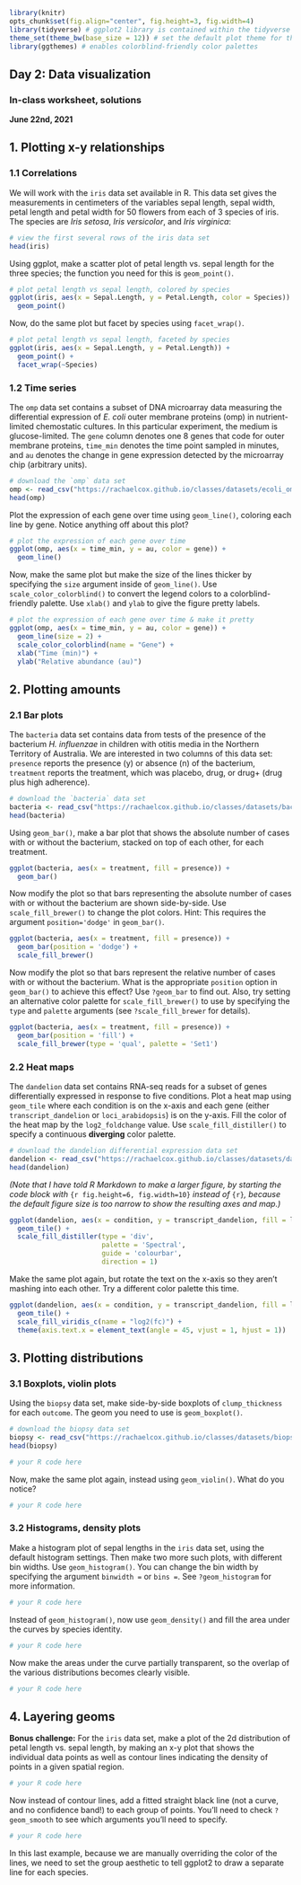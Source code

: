 ```r
library(knitr)
opts_chunk$set(fig.align="center", fig.height=3, fig.width=4)
library(tidyverse) # ggplot2 library is contained within the tidyverse
theme_set(theme_bw(base_size = 12)) # set the default plot theme for the ggplot2
library(ggthemes) # enables colorblind-friendly color palettes
```
## Day 2: Data visualization
### In-class worksheet, solutions

**June 22nd, 2021**

## 1. Plotting x-y relationships

### 1.1 Correlations

We will work with the `iris` data set available in R. This data set gives the measurements in centimeters of the variables sepal length, sepal width, petal length and petal width for 50 flowers from each of 3 species of iris. The species are *Iris setosa*, *Iris versicolor*, and *Iris virginica*:

```r
# view the first several rows of the iris data set
head(iris)
```

Using ggplot, make a scatter plot of petal length vs. sepal length for the three species; the function you need for this is `geom_point()`. 

```r
# plot petal length vs sepal length, colored by species
ggplot(iris, aes(x = Sepal.Length, y = Petal.Length, color = Species)) + 
  geom_point()
```

Now, do the same plot but facet by species using `facet_wrap()`.

```r
# plot petal length vs sepal length, faceted by species
ggplot(iris, aes(x = Sepal.Length, y = Petal.Length)) + 
  geom_point() + 
  facet_wrap(~Species)
```

### 1.2 Time series

The `omp` data set contains a subset of DNA microarray data measuring the differential expression of *E. coli* outer membrane proteins (omp) in nutrient-limited chemostatic cultures. In this particular experiment, the medium is glucose-limited. The `gene` column denotes one 8 genes that code for outer membrane proteins, `time_min` denotes the time point sampled in minutes, and `au` denotes the change in gene expression detected by the microarray chip (arbitrary units).

```r
# download the `omp` data set
omp <- read_csv("https://rachaelcox.github.io/classes/datasets/ecoli_omp_expression.csv")
head(omp)
```

Plot the expression of each gene over time using `geom_line()`, coloring each line by gene. Notice anything off about this plot?

```r
# plot the expression of each gene over time
ggplot(omp, aes(x = time_min, y = au, color = gene)) +
  geom_line()
```

Now, make the same plot but make the size of the lines thicker by specifying the `size` argument inside of `geom_line()`. Use `scale_color_colorblind()` to convert the legend colors to a colorblind-friendly palette. Use `xlab()` and `ylab` to give the figure pretty labels.

```r
# plot the expression of each gene over time & make it pretty
ggplot(omp, aes(x = time_min, y = au, color = gene)) +
  geom_line(size = 2) +
  scale_color_colorblind(name = "Gene") +
  xlab("Time (min)") +
  ylab("Relative abundance (au)")
```

## 2. Plotting amounts

### 2.1 Bar plots

The `bacteria` data set contains data from tests of the presence of the bacterium *H. influenzae* in children with otitis media in the Northern Territory of Australia. We are interested in two columns of this data set: `presence` reports the presence (y) or absence (n) of the bacterium, `treatment` reports the treatment, which was placebo, drug, or drug+ (drug plus high adherence).

```r
# download the `bacteria` data set
bacteria <- read_csv("https://rachaelcox.github.io/classes/datasets/bacteria.csv")
head(bacteria)
```

Using `geom_bar()`, make a bar plot that shows the absolute number of cases with or without the bacterium, stacked on top of each other, for each treatment.

```r
ggplot(bacteria, aes(x = treatment, fill = presence)) + 
  geom_bar()
```

Now modify the plot so that bars representing the absolute number of cases with or without the bacterium are shown side-by-side. Use `scale_fill_brewer()` to change the plot colors. Hint: This requires the argument `position='dodge'` in `geom_bar()`.

```r
ggplot(bacteria, aes(x = treatment, fill = presence)) + 
  geom_bar(position = 'dodge') +
  scale_fill_brewer()
```

Now modify the plot so that bars represent the relative number of cases with or without the bacterium. What is the appropriate `position` option in `geom_bar()` to achieve this effect? Use `?geom_bar` to find out. Also, try setting an alternative color palette for `scale_fill_brewer()` to use by specifying the `type` and `palette` arguments (see `?scale_fill_brewer` for details).

```r
ggplot(bacteria, aes(x = treatment, fill = presence)) + 
  geom_bar(position = 'fill') +
  scale_fill_brewer(type = 'qual', palette = 'Set1')
```

### 2.2 Heat maps

The `dandelion` data set contains RNA-seq reads for a subset of genes differentially expressed in response to five conditions. Plot a heat map using `geom_tile` where each condition is on the x-axis and each gene (either `transcript_dandelion` or `loci_arabidopsis`) is on the y-axis. Fill the color of the heat map by the `log2_foldchange` value. Use `scale_fill_distiller()` to specify a continuous **diverging** color palette.

```r
# download the dandelion differential expression data set
dandelion <- read_csv("https://rachaelcox.github.io/classes/datasets/dandelion_diffexp_tidy.csv")
head(dandelion)
```

*(Note that I have told R Markdown to make a larger figure, by starting the code block with* `{r fig.height=6, fig.width=10}` *instead of* `{r}`*, because the default figure size is too narrow to show the resulting axes and map.)*

```r
ggplot(dandelion, aes(x = condition, y = transcript_dandelion, fill = log2_foldchange)) +
  geom_tile() +
  scale_fill_distiller(type = 'div', 
                       palette = 'Spectral', 
                       guide = 'colourbar', 
                       direction = 1)
```

Make the same plot again, but rotate the text on the x-axis so they aren't mashing into each other. Try a different color palette this time.

```r
ggplot(dandelion, aes(x = condition, y = transcript_dandelion, fill = log2_foldchange)) +
  geom_tile() +
  scale_fill_viridis_c(name = "log2(fc)") +
  theme(axis.text.x = element_text(angle = 45, vjust = 1, hjust = 1))
```

## 3. Plotting distributions

### 3.1 Boxplots, violin plots

Using the `biopsy` data set, make side-by-side boxplots of `clump_thickness` for each `outcome`. The geom you need to use is `geom_boxplot()`.

```r
# download the biopsy data set
biopsy <- read_csv("https://rachaelcox.github.io/classes/datasets/biopsy.csv")
head(biopsy)
```

```r
# your R code here
```

Now, make the same plot again, instead using `geom_violin()`. What do you notice?

```r
# your R code here
```

### 3.2 Histograms, density plots

Make a histogram plot of sepal lengths in the `iris` data set, using the default histogram settings. Then make two more such plots, with different bin widths. Use `geom_histogram()`. You can change the bin width by specifying the argument `binwidth =` or `bins = `. See `?geom_histogram` for more information.

```r
# your R code here
```

Instead of `geom_histogram()`, now use `geom_density()` and fill the area under the curves by species identity.

```r
# your R code here
```

Now make the areas under the curve partially transparent, so the overlap of the various distributions becomes clearly visible.

```r
# your R code here
```

## 4. Layering geoms

**Bonus challenge:** For the `iris` data set, make a plot of the 2d distribution of petal length vs. sepal length, by making an x-y plot that shows the individual data points as well as contour lines indicating the density of points in a given spatial region.

```r
# your R code here
```

Now instead of contour lines, add a fitted straight black line (not a curve, and no confidence band!) to each group of points. You'll need to check `?geom_smooth` to see which arguments you'll need to specify.

```r
# your R code here
```

In this last example, because we are manually overriding the color of the lines, we need to set the group aesthetic to tell ggplot2 to draw a separate line for each species.